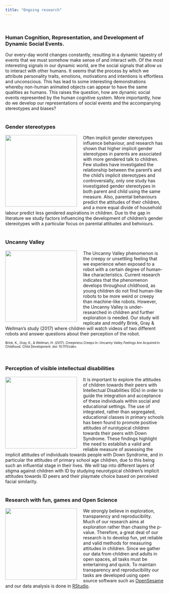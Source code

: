 ```yaml
---
title: "Ongoing research"
---
```

<br>

### Human Cognition, Representation, and Development of Dynamic Social Events. 
Our every-day world changes constantly, resulting in a dynamic tapestry of events that we must somehow make sense of and interact with. Of the most interesting signals in our dynamic world, are the social signals that allow us to interact with other humans. It seems that the process by which we attribute personality traits, emotions, motivations and intentions is effortless and unconscious. This has lead to some interesting demonstrations whereby non-human animated objects can appear to have the same qualities as humans. This raises the question, how are dynamic social events represented by the human cognitive system. More importantly, how do we develop our representations of social events and the accompanying stereotypes and biases? 
<br><br>

### Gender stereotypes

<img src="images/toys.png" style="width:60mm; margin-right: 20px" 
align="left">

Often implicit gender stereotypes influence behaviour, and research has shown that higher implicit gender stereotypes in parents are associated with more gendered talk to children. Few studies have investigated the relationship between the parent’s and the child’s implicit stereotypes and controversially, only one study has investigated gender stereotypes in both parent and child using the same measure. Also, parental behaviours predict the attitudes of their children, and a more equal divide of household labour predict less gendered aspirations in children. Due to the gap in literature we study factors influencing the development of children's gender stereotypes with a particular focus on parental attitudes and behviours.
<br><br>

### Uncanny Valley
<img src="images/uncannyv.jpg" style="width:60mm; margin-right: 20px" 
align="left">

The Uncanny Valley phenomenon is the creepy or unsettling feeling that we experience when exposed to a robot with a certain degree of human-like characteristics. Current research indicates that the phenomenon develops throughout childhood, as young children do not find human-like robots to be more weird or creepy than machine-like robots. However, the Uncanny Valley is under-researched in children and further exploration is needed. Our study will replicate and modify Brink, Gray & Wellman’s study (2017) where children will watch videos of two different robots and answer questions about their perception of the robot. 

<font size = "1.5">Brink, K., Gray, K., & Wellman, H. (2017). Creepiness Creeps In: Uncanny Valley Feelings Are Acquired in Childhood. Child Development. doi: 10.1111/cdev.</font>

<br>

### Perception of visible intellectual disabilities
<img src="images/inclusion.png" style="width:60mm; margin-right: 20px" 
align="left">

It is important to explore the attitudes of children towards their peers with Intellectual Disabilities (IDs) in order to guide the integration and acceptance of these individuals within social and educational settings. The use of integrated, rather than segregated, educational classes in primary schools has been found to promote positive attitudes of nurotypical children towards their peers with Down Syndrome. These findings highlight the need to establish a valid and reliable measure of assessing the implicit attitudes of individuals towards people with Down Syndrome, and in particular the attitudes of primary school age children, due to this being such an influential stage in their lives. We will tap into different layers of stigma against children with ID by studying neurotypical children’s implicit attitudes towards ID peers and their playmate choice based on perceived facial similarity.
<br><br>

### Research with fun, games and Open Science
<img src="images/OpenScience.png" style="width:60mm; margin-right: 20px" 
align="left">
We strongly believe in exploration, transparency and reproducibility. Much of our research aims at exploration rather than chasing the p-value. Therefore, a great deal of our research is to develop fun, yet reliable and valid methods for measuring attitudes in children. Since we gather our data from children and adults in open spaces, all tasks must be entertaining and quick. To maintain transparency and reproducibility our tasks are developed using open source software such as [OpenSesame](https://osdoc.cogsci.nl) and our data analysis is done in [RStudio](https://www.rstudio.com). 
